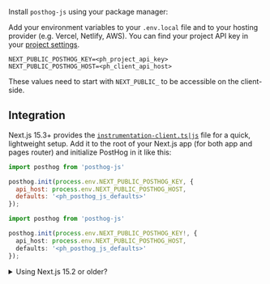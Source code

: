Install `posthog-js` using your package manager:


<InstallWebPackageManagers />

Add your environment variables to your `.env.local` file and to your hosting provider (e.g. Vercel, Netlify, AWS). You can find your project API key in your [project settings](https://app.posthog.com/project/settings).

```shell file=.env.local
NEXT_PUBLIC_POSTHOG_KEY=<ph_project_api_key>
NEXT_PUBLIC_POSTHOG_HOST=<ph_client_api_host>
```

These values need to start with `NEXT_PUBLIC_` to be accessible on the client-side.

## Integration


Next.js 15.3+ provides the [`instrumentation-client.ts|js`](https://nextjs.org/docs/app/api-reference/file-conventions/instrumentation-client) file for a quick, lightweight setup. Add it to the root of your Next.js app (for both app and pages router) and initialize PostHog in it like this:

<MultiLanguage>

```js file=instrumentation-client.js
import posthog from 'posthog-js'

posthog.init(process.env.NEXT_PUBLIC_POSTHOG_KEY, {
  api_host: process.env.NEXT_PUBLIC_POSTHOG_HOST,
  defaults: '<ph_posthog_js_defaults>'
});
```

```ts file=instrumentation-client.ts
import posthog from 'posthog-js'

posthog.init(process.env.NEXT_PUBLIC_POSTHOG_KEY!, {
  api_host: process.env.NEXT_PUBLIC_POSTHOG_HOST,
  defaults: '<ph_posthog_js_defaults>'
});
```

</MultiLanguage>

<details>
<summary>Using Next.js 15.2 or older?</summary>

Older versions of Next.js don't support the `instrumentation-client.ts|js` file. You can use the following setup instead:

<Tab.Group tabs={[
  'App router', 
  'Pages router'
]}>
  <Tab.List>
    <Tab>App router</Tab>
    <Tab>Pages router</Tab>
  </Tab.List>
  <Tab.Panels>
      <Tab.Panel>
        <AppRouterSetup />
      </Tab.Panel>
      <Tab.Panel>
        <PagesRouterSetup />
      </Tab.Panel>
  </Tab.Panels>
</Tab.Group>

</details>